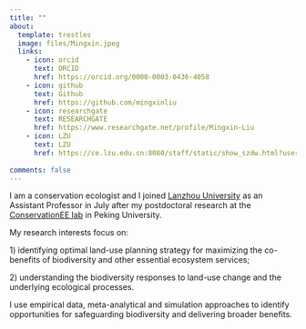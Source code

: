 ```yaml
---
title: ""
about:
  template: trestles
  image: files/Mingxin.jpeg
  links:
    - icon: orcid
      text: ORCID
      href: https://orcid.org/0000-0003-0436-4058
    - icon: github
      text: Github
      href: https://github.com/mingxinliu
    - icon: researchgate
      text: RESEARCHGATE
      href: https://www.researchgate.net/profile/Mingxin-Liu
    - icon: LZU
      text: LZU
      href: https://ce.lzu.edu.cn:8080/staff/static/show_szdw.html?userId=b43f490217c647ccb52c4c12671d5fe2
      
comments: false
---
```


I am a conservation ecologist and I joined [Lanzhou
University](https://www.lzu.edu.cn/) as an Assistant Professor in July
after my postdoctoral research at the [ConservationEE
lab](https://www.conservationee.org/) in Peking University.

My research interests focus on:

1\) identifying optimal land-use planning strategy for maximizing the
co-benefits of biodiversity and other essential ecosystem services;

2\) understanding the biodiversity responses to land-use change and the
underlying ecological processes.

I use empirical data, meta-analytical and simulation approaches to
identify opportunities for safeguarding biodiversity and delivering
broader benefits.
